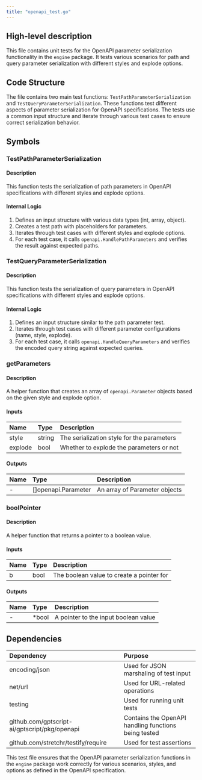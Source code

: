 ```yaml
---
title: "openapi_test.go"
---
```


## High-level description
This file contains unit tests for the OpenAPI parameter serialization functionality in the `engine` package. It tests various scenarios for path and query parameter serialization with different styles and explode options.

## Code Structure
The file contains two main test functions: `TestPathParameterSerialization` and `TestQueryParameterSerialization`. These functions test different aspects of parameter serialization for OpenAPI specifications. The tests use a common input structure and iterate through various test cases to ensure correct serialization behavior.

## Symbols

### TestPathParameterSerialization
#### Description
This function tests the serialization of path parameters in OpenAPI specifications with different styles and explode options.

#### Internal Logic
1. Defines an input structure with various data types (int, array, object).
2. Creates a test path with placeholders for parameters.
3. Iterates through test cases with different styles and explode options.
4. For each test case, it calls `openapi.HandlePathParameters` and verifies the result against expected paths.

### TestQueryParameterSerialization
#### Description
This function tests the serialization of query parameters in OpenAPI specifications with different styles and explode options.

#### Internal Logic
1. Defines an input structure similar to the path parameter test.
2. Iterates through test cases with different parameter configurations (name, style, explode).
3. For each test case, it calls `openapi.HandleQueryParameters` and verifies the encoded query string against expected queries.

### getParameters
#### Description
A helper function that creates an array of `openapi.Parameter` objects based on the given style and explode option.

#### Inputs
| Name | Type | Description |
|:-----|:-----|:------------|
| style | string | The serialization style for the parameters |
| explode | bool | Whether to explode the parameters or not |

#### Outputs
| Name | Type | Description |
|:-----|:-----|:------------|
| - | []openapi.Parameter | An array of Parameter objects |

### boolPointer
#### Description
A helper function that returns a pointer to a boolean value.

#### Inputs
| Name | Type | Description |
|:-----|:-----|:------------|
| b | bool | The boolean value to create a pointer for |

#### Outputs
| Name | Type | Description |
|:-----|:-----|:------------|
| - | *bool | A pointer to the input boolean value |

## Dependencies
| Dependency | Purpose |
|:-----------|:--------|
| encoding/json | Used for JSON marshaling of test input |
| net/url | Used for URL-related operations |
| testing | Used for running unit tests |
| github.com/gptscript-ai/gptscript/pkg/openapi | Contains the OpenAPI handling functions being tested |
| github.com/stretchr/testify/require | Used for test assertions |

This test file ensures that the OpenAPI parameter serialization functions in the `engine` package work correctly for various scenarios, styles, and options as defined in the OpenAPI specification.
